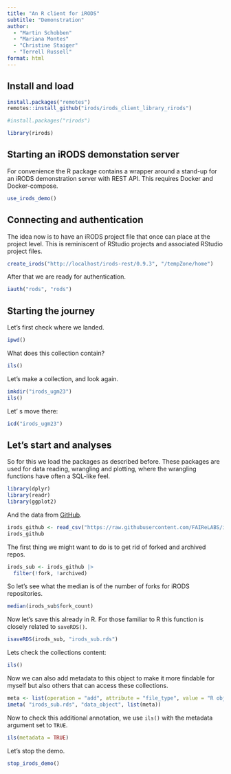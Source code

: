 ```yaml
---
title: "An R client for iRODS"
subtitle: "Demonstration"
author: 
  - "Martin Schobben"
  - "Mariana Montes"
  - "Christine Staiger"
  - "Terrell Russell"
format: html
---
```


## Install and load

```r
install.packages("remotes")
remotes::install_github("irods/irods_client_library_rirods")
```

```r
#install.packages("rirods")
```

```r
library(rirods)
```

## Starting an iRODS demonstation server

For convenience the R package contains a wrapper around a stand-up for an iRODS demonstration server with REST API. This requires Docker and Docker-compose.

```r
use_irods_demo()
```

## Connecting and authentication

The idea now is to have an iRODS project file that once can place at the project level. This is reminiscent of RStudio projects and associated RStudio project files.

```r
create_irods("http://localhost/irods-rest/0.9.3", "/tempZone/home")
```

After that we are ready for authentication.

```r
iauth("rods", "rods")
```

## Starting the journey

Let's first check where we landed.

```r
ipwd()
```

What does this collection contain?

```r
ils()
```

Let's make a collection, and look again.

```r
imkdir("irods_ugm23")
ils()
```

Let' s move there:

```r
icd("irods_ugm23")
```


## Let's start and analyses

So for this we load the packages as described before. These packages are used for data reading, wrangling and plotting, where the wrangling functions have often a SQL-like feel.

```r
library(dplyr)
library(readr)
library(ggplot2)
```

And the data from [GitHub](https://raw.githubusercontent.com/FAIReLABS/iRODS4R/main/posts/welcome/data/irods_repos.csv).

```r
irods_github <- read_csv("https://raw.githubusercontent.com/FAIReLABS/iRODS4R/main/posts/welcome/data/irods_repos.csv")
irods_github
```

The first thing we might want to do is to get rid of forked and archived repos.

```r
irods_sub <- irods_github |> 
  filter(!fork, !archived) 
```

So let's see what the median is of the number of forks for iRODS repositories.

```r
median(irods_sub$fork_count)
```

Now let's save this already in R. For those familiar to R this function is closely related to `saveRDS()`.

```r
isaveRDS(irods_sub, "irods_sub.rds")
```

Lets check the collections content:

```r
ils()
```

Now we can also add metadata to this object to make it more findable for myself but also others that can access these collections.

```r
meta <- list(operation = "add", attribute = "file_type", value = "R object", units = "RDS")
imeta( "irods_sub.rds", "data_object", list(meta))
```

Now to check this additional annotation, we use `ils()` with the metadata argument set to `TRUE`.

```r
ils(metadata = TRUE)
```

Let's stop the demo.

```r
stop_irods_demo()
```

